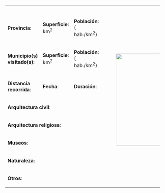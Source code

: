 
<table class="wikitable" width="100%">

<tr><th colspan=6>[[{{{1}}}|{{{2}}}]]</th></tr>

<tr><td>'''Provincia''': {{{3}}}</td><td width="15%">'''Superficie''': {{{4}}} km<sup>2</sup></td><td width="25%">'''Población''': {{{5}}} ({{{6}}} hab./km<sup>2</sup>)</td><td rowspan="8" width="1%">[[File:{{{19}}}|300px|{{{20}}}]]</td></tr>

<tr><td>'''Municipio(s) visitado(s)''': {{{7}}}</td><td>'''Superficie''': {{{8}}} km<sup>2</sup></td><td>'''Población''': {{{9}}} ({{{10}}} hab./km<sup>2</sup>)</td></tr>

<tr><td>'''Distancia recorrida''': {{{11}}}</td><td>'''Fecha''': {{{12}}}</td><td>'''Duración''': {{{13}}}</td></tr>

<tr><td colspan=3>'''Arquitectura civil''': {{{14}}}</td></tr>

<tr><td colspan=3>'''Arquitectura religiosa''': {{{15}}}</td></tr>

<tr><td colspan=3>'''Museos''': {{{16}}}</td></tr>

<tr><td colspan=3>'''Naturaleza''': {{{17}}}</td></tr>

<tr><td colspan=3>'''Otros''': {{{18}}}</td></tr>

</table>
